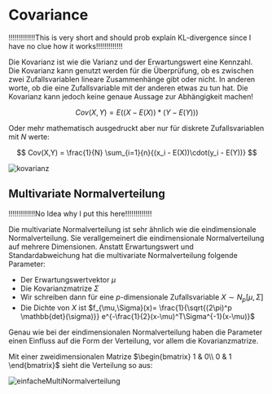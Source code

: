 # Covariance

!!!!!!!!!!!!!This is very short and should prob explain KL-divergence since I have no clue how it works!!!!!!!!!!!!!

Die Kovarianz ist wie die Varianz und der Erwartungswert eine Kennzahl. Die Kovarianz kann genutzt werden für die 
Überprüfung, ob es zwischen zwei Zufallsvariablen lineare Zusammenhänge gibt oder nicht. In anderen worte, ob die 
eine Zufallsvariable mit der anderen etwas zu tun hat. Die Kovarianz kann jedoch keine genaue Aussage zur Abhängigkeit machen!

$$
Cov(X,Y) = E((X - E(X))*(Y-E(Y)))
$$

Oder mehr mathematisch ausgedruckt aber nur für diskrete Zufallsvariablen mit $N$ werte:

$$
Cov(X,Y) = \frac{1}{N} \sum_{i=1}{n}{(x_i - E(X))\cdot(y_i - E(Y))}
$$

![kovarianz](/maths/kovarianz.gif)

## Multivariate Normalverteilung

!!!!!!!!!!!!!No Idea why I put this here!!!!!!!!!!!!!

Die multivariate Normalverteilung ist sehr ähnlich wie die eindimensionale Normalverteilung. Sie verallgemeinert 
die eindimensionale Normalverteilung auf mehrere Dimensionen. Anstatt Erwartungswert und Standardabweichung hat die 
multivariate Normalverteilung folgende Parameter:

- Der Erwartungswertvektor $\mu$
- Die Kovarianzmatrize $\Sigma$
- Wir schreiben dann für eine $p$-dimensionale Zufallsvariable $X \sim N_p[\mu,\Sigma]$
- Die Dichte von $X$ ist $f_{\mu,\Sigma}(x)= \frac{1}{\sqrt{(2\pi)^p \mathbb{det}(\sigma)}} e^{-\frac{1}{2}(x-\mu)^T\Sigma^{-1}(x-\mu)}$

Genau wie bei der eindimensionalen Normalverteilung haben die Parameter einen Einfluss auf die Form der Verteilung, 
vor allem die Kovarianzmatrize.

Mit einer zweidimensionalen Matrize $\begin{bmatrix}
1 & 0\\
0 & 1
\end{bmatrix}$ sieht die Verteilung so aus:

![einfacheMultiNormalverteilung](/maths/einfacheMultiNormalverteilung.png)
